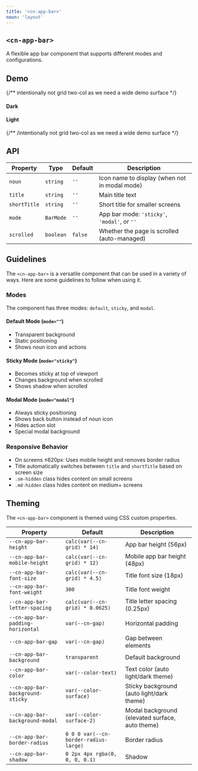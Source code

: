 ```yaml
---
title: '<cn-app-bar>'
noun: 'layout'
---
```


<article class="column-l">

# `<cn-app-bar>`

A flexible app bar component that supports different modes and configurations.

## Demo

{/** intentionally not grid two-col as we need a wide demo surface */}
  <div class="dark surface">
    <h4>Dark</h4>
    <AppBarDemo />
  </div>
  <div class="light surface">
    <h4>Light</h4>
    <AppBarDemo />
  </div>
{/** /intentionally not grid two-col as we need a wide demo surface */}


## API

| Property    | Type      | Default | Description                                    |
|-------------|-----------|---------|------------------------------------------------|
| `noun`      | `string`  | `''`    | Icon name to display (when not in modal mode) |
| `title`     | `string`  | `''`    | Main title text                                |
| `shortTitle`| `string`  | `''`    | Short title for smaller screens               |
| `mode`      | `BarMode` | `''`    | App bar mode: `'sticky'`, `'modal'`, or `''`  |
| `scrolled`  | `boolean` | `false` | Whether the page is scrolled (auto-managed)   |

## Guidelines

The `<cn-app-bar>` is a versatile component that can be used in a variety of ways. Here are some guidelines to follow when using it.

### Modes

The component has three modes: `default`, `sticky`, and `modal`.

#### Default Mode (`mode=""`)
- Transparent background
- Static positioning
- Shows noun icon and actions

#### Sticky Mode (`mode="sticky"`)
- Becomes sticky at top of viewport
- Changes background when scrolled
- Shows shadow when scrolled

#### Modal Mode (`mode="modal"`)
- Always sticky positioning
- Shows back button instead of noun icon
- Hides action slot
- Special modal background

### Responsive Behavior

- On screens ≤620px: Uses mobile height and removes border radius
- Title automatically switches between `title` and `shortTitle` based on screen size
- `.sm-hidden` class hides content on small screens
- `.md-hidden` class hides content on medium+ screens

## Theming

The `<cn-app-bar>` component is themed using CSS custom properties.

| Property | Default | Description |
|----------|---------|-------------|
| `--cn-app-bar-height` | `calc(var(--cn-grid) * 14)` | App bar height (56px) |
| `--cn-app-bar-mobile-height` | `calc(var(--cn-grid) * 12)` | Mobile app bar height (48px) |
| `--cn-app-bar-font-size` | `calc(var(--cn-grid) * 4.5)` | Title font size (18px) |
| `--cn-app-bar-font-weight` | `300` | Title font weight |
| `--cn-app-bar-letter-spacing` | `calc(var(--cn-grid) * 0.0625)` | Title letter spacing (0.25px) |
| `--cn-app-bar-padding-horizontal` | `var(--cn-gap)` | Horizontal padding |
| `--cn-app-bar-gap` | `var(--cn-gap)` | Gap between elements |
| `--cn-app-bar-background` | `transparent` | Default background |
| `--cn-app-bar-color` | `var(--color-text)` | Text color (auto light/dark theme) |
| `--cn-app-bar-background-sticky` | `var(--color-surface)` | Sticky background (auto light/dark theme) |
| `--cn-app-bar-background-modal` | `var(--color-surface-2)` | Modal background (elevated surface, auto theme) |
| `--cn-app-bar-border-radius` | `0 0 0 var(--cn-border-radius-large)` | Border radius |
| `--cn-app-bar-shadow` | `0 2px 4px rgba(0, 0, 0, 0.1)` | Shadow |

</article>
